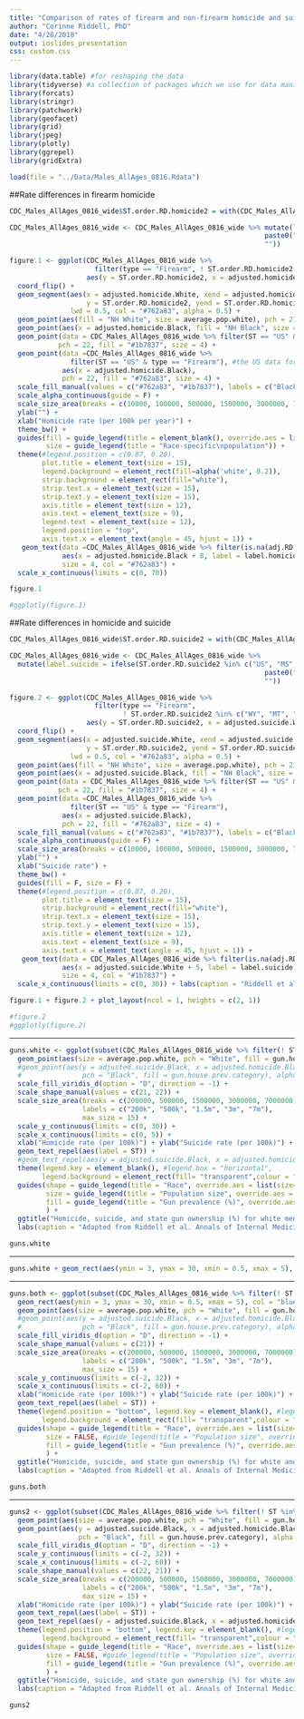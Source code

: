```yaml
---
title: "Comparison of rates of firearm and non-firearm homicide and suicide in black and white non-Hispanic men by US state"
author: "Corinne Riddell, PhD"
date: "4/28/2018"
output: ioslides_presentation
css: custom.css
---
```


```r
library(data.table) #for reshaping the data
library(tidyverse) #a collection of packages which we use for data manipulation
library(forcats)
library(stringr)
library(patchwork)
library(geofacet)
library(grid)
library(jpeg)
library(plotly)
library(ggrepel)
library(gridExtra)
```

```r
load(file = "../Data/Males_AllAges_0816.Rdata")
```

##Rate differences in firearm homicide
```r

CDC_Males_AllAges_0816_wide$ST.order.RD.homicide2 = with(CDC_Males_AllAges_0816_wide, factor(ST.order.RD.homicide, levels = rev(levels(ST.order.RD.homicide))))

CDC_Males_AllAges_0816_wide <- CDC_Males_AllAges_0816_wide %>% mutate(label.homicide = ifelse(ST.order.RD.homicide2 %in% c("US", "MO", "RI", "LA", "FL", "NC", "TX", "NY", "CA"), 
                                                               paste0("+", round(adj.RD.homicide)),
                                                               ""))

figure.1 <- ggplot(CDC_Males_AllAges_0816_wide %>% 
                     filter(type == "Firearm", ! ST.order.RD.homicide2 %in% c("WY", "MT", "ME", "ID", "ND", "UT", "VT", "SD", "NH", "HI")), 
                   aes(y = ST.order.RD.homicide2, x = adjusted.homicide.White)) + 
  coord_flip() +
  geom_segment(aes(x = adjusted.homicide.White, xend = adjusted.homicide.Black, #the purple line segment between the black and white rate
                   y = ST.order.RD.homicide2, yend = ST.order.RD.homicide2), 
               lwd = 0.5, col = "#762a83", alpha = 0.5) +
  geom_point(aes(fill = "NH White", size = average.pop.white), pch = 21, col = "black") + #the white homicide rate. For this point type, colour is the *outline*
  geom_point(aes(x = adjusted.homicide.Black, fill = "NH Black", size = average.pop.black), pch = 21, col = "black") + #the black rate
  geom_point(data = CDC_Males_AllAges_0816_wide %>% filter(ST == "US" & type == "Firearm"),   #the US data for whites, shown with a black vertical line
            pch = 22, fill = "#1b7837", size = 4) +
  geom_point(data =CDC_Males_AllAges_0816_wide %>% 
               filter(ST == "US" & type == "Firearm"), #the US data for blacks, shown with a purple vertical line
             aes(x = adjusted.homicide.Black), 
             pch = 22, fill = "#762a83", size = 4) + 
  scale_fill_manual(values = c("#762a83", "#1b7837"), labels = c("Black", "White")) + #manually set the *fill* colours for the circles to purple and white
  scale_alpha_continuous(guide = F) +
  scale_size_area(breaks = c(10000, 100000, 500000, 1500000, 3000000, 7000000)) + #define what areas to show in the legend
  ylab("") +
  xlab("Homicide rate (per 100k per year)") + 
  theme_bw() + 
  guides(fill = guide_legend(title = element_blank(), override.aes = list(size=5)), 
         size = guide_legend(title = "Race-specific\npopulation")) + 
  theme(#legend.position = c(0.87, 0.20), 
        plot.title = element_text(size = 15),
        legend.background = element_rect(fill=alpha('white', 0.2)),
        strip.background = element_rect(fill="white"), 
        strip.text.x = element_text(size = 15),
        strip.text.y = element_text(size = 15),
        axis.title = element_text(size = 12), 
        axis.text = element_text(size = 9),
        legend.text = element_text(size = 12),
        legend.position = "top",
        axis.text.x = element_text(angle = 45, hjust = 1)) + 
   geom_text(data =CDC_Males_AllAges_0816_wide %>% filter(is.na(adj.RD.homicide) == F & type == "Firearm"), #add labels
             aes(x = adjusted.homicide.Black + 8, label = label.homicide),
             size = 4, col = "#762a83") +
  scale_x_continuous(limits = c(0, 70))

figure.1

#ggplotly(figure.1)
```  

##Rate differences in homicide and suicide
  
```r

CDC_Males_AllAges_0816_wide$ST.order.RD.suicide2 = with(CDC_Males_AllAges_0816_wide, factor(ST.order.RD.suicide, levels = rev(levels(ST.order.RD.suicide))))

CDC_Males_AllAges_0816_wide <- CDC_Males_AllAges_0816_wide %>% 
  mutate(label.suicide = ifelse(ST.order.RD.suicide2 %in% c("US", "MS", "RI", "LA", "FL", "NC", "TX", "NY", "CA"), 
                                                               paste0("+", round(-adj.RD.suicide)),
                                                               ""))

figure.2 <- ggplot(CDC_Males_AllAges_0816_wide %>% 
                     filter(type == "Firearm", 
                            ! ST.order.RD.suicide2 %in% c("WY", "MT", "ID", "UT", "VT", "ND", "SD", "ME", "NH", "IA", "HI", "RI")), 
                   aes(y = ST.order.RD.suicide2, x = adjusted.suicide.White)) + 
  coord_flip() +
  geom_segment(aes(x = adjusted.suicide.White, xend = adjusted.suicide.Black,
                   y = ST.order.RD.suicide2, yend = ST.order.RD.suicide2), 
               lwd = 0.5, col = "#762a83", alpha = 0.5) +
  geom_point(aes(fill = "NH White", size = average.pop.white), pch = 21, col = "black") + 
  geom_point(aes(x = adjusted.suicide.Black, fill = "NH Black", size = average.pop.black), pch = 21, col = "black") + 
  geom_point(data = CDC_Males_AllAges_0816_wide %>% filter(ST == "US" & type == "Firearm"),   
            pch = 22, fill = "#1b7837", size = 4) +
  geom_point(data =CDC_Males_AllAges_0816_wide %>% 
               filter(ST == "US" & type == "Firearm"), 
             aes(x = adjusted.suicide.Black), 
             pch = 22, fill = "#762a83", size = 4) + 
  scale_fill_manual(values = c("#762a83", "#1b7837"), labels = c("Black", "White")) + 
  scale_alpha_continuous(guide = F) +
  scale_size_area(breaks = c(10000, 100000, 500000, 1500000, 3000000, 7000000)) + 
  ylab("") +
  xlab("Suicide rate") + 
  theme_bw() + 
  guides(fill = F, size = F) + 
  theme(#legend.position = c(0.87, 0.20), 
        plot.title = element_text(size = 15),
        strip.background = element_rect(fill="white"), 
        strip.text.x = element_text(size = 15),
        strip.text.y = element_text(size = 15),
        axis.title = element_text(size = 12), 
        axis.text = element_text(size = 9),
        axis.text.x = element_text(angle = 45, hjust = 1)) + 
   geom_text(data = CDC_Males_AllAges_0816_wide %>% filter(is.na(adj.RD.suicide) == F & type == "Firearm"), #add labels
             aes(x = adjusted.suicide.White + 5, label = label.suicide),
             size = 4, col = "#1b7837") +
  scale_x_continuous(limits = c(0, 30)) + labs(caption = "Riddell et al. Adapted from Annals of Internal Medicine (in press). 2018.")

figure.1 + figure.2 + plot_layout(ncol = 1, heights = c(2, 1))

#figure.2
#ggplotly(figure.2)
```  

***

```r
guns.white <- ggplot(subset(CDC_Males_AllAges_0816_wide %>% filter(! ST %in% c("US", "DC")), type == "Firearm"), aes(y=adjusted.suicide.White, x=adjusted.homicide.White)) + 
  geom_point(aes(size = average.pop.white, pch = "White", fill = gun.house.prev.category), alpha = 0.75) +
  #geom_point(aes(y = adjusted.suicide.Black, x = adjusted.homicide.Black, size = average.pop.black, 
  #               pch = "Black", fill = gun.house.prev.category), alpha = 0.75) +
  scale_fill_viridis_d(option = "D", direction = -1) +
  scale_shape_manual(values = c(21, 22)) +
  scale_size_area(breaks = c(200000, 500000, 1500000, 3000000, 7000000),
                  labels = c("200k", "500k", "1.5m", "3m", "7m"),
                  max_size = 15) +
  scale_y_continuous(limits = c(0, 30)) +
  scale_x_continuous(limits = c(0, 5)) +
  xlab("Homicide rate (per 100k)") + ylab("Suicide rate (per 100k)") +
  geom_text_repel(aes(label = ST)) +
  #geom_text_repel(aes(y = adjusted.suicide.Black, x = adjusted.homicide.Black, label = ST)) +
  theme(legend.key = element_blank(), #legend.box = "horizontal",
        legend.background = element_rect(fill= "transparent",colour = "transparent")) +
  guides(shape = guide_legend(title = "Race", override.aes = list(size=5)),
         size = guide_legend(title = "Population size", override.aes = list(pch = 21)),
         fill = guide_legend(title = "Gun prevalence (%)", override.aes = list(pch = 21, size = 5))
         ) + 
  ggtitle("Homicide, suicide, and state gun ownership (%) for white men") +
  labs(caption = "Adapted from Riddell et al. Annals of Internal Medicine (in press). 2018.")

guns.white
```  

***

```r
guns.white + geom_rect(aes(ymin = 3, ymax = 30, xmin = 0.5, xmax = 5), col = "blue", fill = "transparent")
```

***

```r
guns.both <- ggplot(subset(CDC_Males_AllAges_0816_wide %>% filter(! ST %in% c("US", "DC")), type == "Firearm"), aes(y=adjusted.suicide.White, x=adjusted.homicide.White)) + 
  geom_rect(aes(ymin = 3, ymax = 30, xmin = 0.5, xmax = 5), col = "blue", fill = "transparent") +
  geom_point(aes(size = average.pop.white, pch = "White", fill = gun.house.prev.category), alpha = 0.75) +
  #geom_point(aes(y = adjusted.suicide.Black, x = adjusted.homicide.Black, size = average.pop.black, 
  #               pch = "Black", fill = gun.house.prev.category), alpha = 0.75) +
  scale_fill_viridis_d(option = "D", direction = -1) +
  scale_shape_manual(values = c(21)) +
  scale_size_area(breaks = c(200000, 500000, 1500000, 3000000, 7000000),
                  labels = c("200k", "500k", "1.5m", "3m", "7m"),
                  max_size = 15) +
  scale_y_continuous(limits = c(-2, 32)) +
  scale_x_continuous(limits = c(-2, 60)) +
  xlab("Homicide rate (per 100k)") + ylab("Suicide rate (per 100k)") +
  geom_text_repel(aes(label = ST)) +
  theme(legend.position = "bottom", legend.key = element_blank(), #legend.box = "horizontal",
        legend.background = element_rect(fill= "transparent",colour = "transparent")) +
  guides(shape = guide_legend(title = "Race", override.aes = list(size=5)),
         size = FALSE, #guide_legend(title = "Population size", override.aes = list(pch = 21)),
         fill = guide_legend(title = "Gun prevalence (%)", override.aes = list(pch = 21, size = 5))
         ) +
  ggtitle("Homicide, suicide, and state gun ownership (%) for white and black men") +
  labs(caption = "Adapted from Riddell et al. Annals of Internal Medicine (in press). 2018")

guns.both
```  

***

```r
guns2 <- ggplot(subset(CDC_Males_AllAges_0816_wide %>% filter(! ST %in% c("US", "DC")), type == "Firearm"), aes(y=adjusted.suicide.White, x=adjusted.homicide.White)) + 
  geom_point(aes(size = average.pop.white, pch = "White", fill = gun.house.prev.category), alpha = 0.75) +
  geom_point(aes(y = adjusted.suicide.Black, x = adjusted.homicide.Black, size = average.pop.black, 
                 pch = "Black", fill = gun.house.prev.category), alpha = 0.75) +
  scale_fill_viridis_d(option = "D", direction = -1) +
  scale_y_continuous(limits = c(-2, 32)) +
  scale_x_continuous(limits = c(-2, 60)) +
  scale_shape_manual(values = c(22, 21)) +
  scale_size_area(breaks = c(200000, 500000, 1500000, 3000000, 7000000),
                  labels = c("200k", "500k", "1.5m", "3m", "7m"),
                  max_size = 15) +
  xlab("Homicide rate (per 100k)") + ylab("Suicide rate (per 100k)") +
  geom_text_repel(aes(label = ST)) +
  geom_text_repel(aes(y = adjusted.suicide.Black, x = adjusted.homicide.Black, label = ST)) +
  theme(legend.position = "bottom", legend.key = element_blank(), #legend.box = "horizontal",
        legend.background = element_rect(fill= "transparent",colour = "transparent")) +
  guides(shape = guide_legend(title = "Race", override.aes = list(size=5)),
         size = FALSE, #guide_legend(title = "Population size", override.aes = list(pch = 21)),
         fill = guide_legend(title = "Gun prevalence (%)", override.aes = list(pch = 21, size = 5))
         ) +
  ggtitle("Homicide, suicide, and state gun ownership (%) for white and black men") +
  labs(caption = "Adapted from Riddell et al. Annals of Internal Medicine (in press). 2018")

guns2
``` 